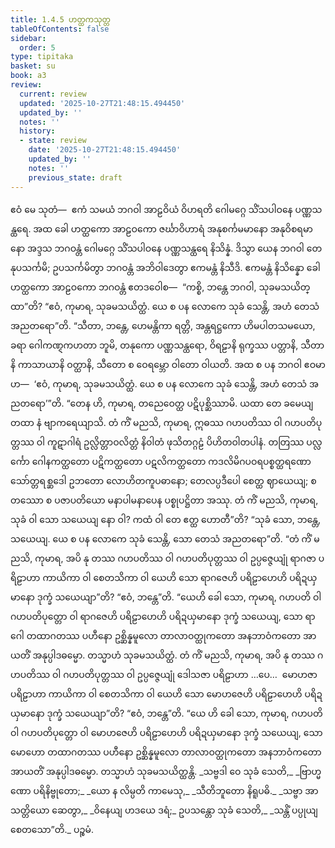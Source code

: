 ```yaml
---
title: 1.4.5 ဟတ္ထကသုတ္တ
tableOfContents: false
sidebar:
  order: 5
type: tipitaka
basket: su
book: a3
review:
  current: review
  updated: '2025-10-27T21:48:15.494450'
  updated_by: ''
  notes: ''
  history:
  - state: review
    date: '2025-10-27T21:48:15.494450'
    updated_by: ''
    notes: ''
    previous_state: draft
---
```



<ReviewStatus review={frontmatter.review} showDetails={true} />

<HypothesisAnnotation frontmatter={frontmatter} />

<DynamicBreadcrumb />

<Division number="35" book="a3" e="ch" v="15" p="135">

<Paragraph number="199" book="a3">
ဧဝံ မေ သုတံ—  ဧကံ သမယံ ဘဂဝါ အာဠဝိယံ ဝိဟရတိ ဂေါမဂ္ဂေ သိံသပါဝနေ ပဏ္ဏသန္ထရေ. အထ ခေါ ဟတ္ထကော အာဠဝကော ဇင်္ဃာဝိဟာရံ အနုစင်္ကမမာနော အနုဝိစရမာနော အဒ္ဒသ ဘဂဝန္တံ ဂေါမဂ္ဂေ သိံသပါဝနေ ပဏ္ဏသန္ထရေ နိသိန္နံ. ဒိသွာ ယေန ဘဂဝါ တေနုပသင်္ကမိ; ဥပသင်္ကမိတွာ ဘဂဝန္တံ အဘိဝါဒေတွာ ဧကမန္တံ နိသီဒိ. ဧကမန္တံ နိသိန္နော ခေါ ဟတ္ထကော အာဠဝကော ဘဂဝန္တံ ဧတဒဝေါစ—  “ကစ္စိ, ဘန္တေ ဘဂဝါ, သုခမသယိတ္ထာ”တိ? “ဧဝံ, ကုမာရ, သုခမသယိတ္ထံ. ယေ စ ပန လောကေ သုခံ သေန္တိ, အဟံ တေသံ အညတရော”တိ.
</Paragraph>

<Paragraph number="200" book="a3">
“သီတာ, ဘန္တေ, ဟေမန္တိကာ ရတ္တိ, အန္တရဋ္ဌကော ဟိမပါတသမယော, ခရာ ဂေါကဏ္ဋကဟတာ ဘူမိ, တနုကော ပဏ္ဏသန္ထရော, ဝိရဠာနိ ရုက္ခဿ ပတ္တာနိ, သီတာနိ ကာသာယာနိ ဝတ္ထာနိ, သီတော စ ဝေရမ္ဘော ဝါတော ဝါယတိ. အထ စ ပန ဘဂဝါ ဧဝမာဟ—  ‘ဧဝံ, ကုမာရ, သုခမသယိတ္ထံ. ယေ စ ပန လောကေ သုခံ သေန္တိ, အဟံ တေသံ အညတရော’”တိ.
</Paragraph>

<Paragraph number="201" book="a3">
“တေန ဟိ, ကုမာရ, တညေဝေတ္ထ ပဋိပုစ္ဆိဿာမိ. ယထာ တေ ခမေယျ တထာ နံ ဗျာကရေယျာသိ. တံ ကိံ မညသိ, ကုမာရ, ဣဓဿ ဂဟပတိဿ ဝါ ဂဟပတိပုတ္တဿ ဝါ ကူဋာဂါရံ ဥလ္လိတ္တာဝလိတ္တံ နိဝါတံ ဖုသိတဂ္ဂဠံ ပိဟိတဝါတပါနံ. တတြဿ ပလ္လင်္ကော ဂေါနကတ္ထတော ပဋိကတ္ထတော ပဋလိကတ္ထတော ကဒလိမိဂပဝရပစ္စတ္ထရဏော သော်တ္တရစ္ဆဒေါ ဥဘတော လောဟိတကူပဓာနော; တေလပ္ပဒီပေါ စေတ္ထ ဈာယေယျ; စတဿော စ ပဇာပတိယော မနာပါမနာပေန ပစ္စုပဋ္ဌိတာ အဿု. တံ ကိံ မညသိ, ကုမာရ, သုခံ ဝါ သော သယေယျ နော ဝါ? ကထံ ဝါ တေ ဧတ္ထ ဟောတီ”တိ? “သုခံ သော, ဘန္တေ, သယေယျ. ယေ စ ပန လောကေ သုခံ သေန္တိ, သော တေသံ အညတရော”တိ.
</Paragraph>

<Paragraph number="202" book="a3">
“တံ ကိံ မညသိ, ကုမာရ, အပိ နု တဿ ဂဟပတိဿ ဝါ ဂဟပတိပုတ္တဿ ဝါ ဥပ္ပဇ္ဇေယျုံ ရာဂဇာ ပရိဠာဟာ ကာယိကာ ဝါ စေတသိကာ ဝါ ယေဟိ သော ရာဂဇေဟိ ပရိဠာဟေဟိ ပရိဍယှမာနော ဒုက္ခံ သယေယျာ”တိ? “ဧဝံ, ဘန္တေ”တိ.
</Paragraph>

<Paragraph number="203" book="a3">
“ယေဟိ ခေါ သော, ကုမာရ, ဂဟပတိ ဝါ ဂဟပတိပုတ္တော ဝါ ရာဂဇေဟိ ပရိဠာဟေဟိ ပရိဍယှမာနော ဒုက္ခံ သယေယျ, သော ရာဂေါ တထာဂတဿ ပဟီနော ဥစ္ဆိန္နမူလော တာလာဝတ္ထုကတော အနဘာဝံကတော အာယတိံ အနုပ္ပါဒဓမ္မော. တသ္မာဟံ သုခမသယိတ္ထံ.
</Paragraph>

<Paragraph number="204" book="a3">
တံ ကိံ မညသိ, ကုမာရ, အပိ နု တဿ ဂဟပတိဿ ဝါ ဂဟပတိပုတ္တဿ ဝါ ဥပ္ပဇ္ဇေယျုံ ဒေါသဇာ ပရိဠာဟာ …ပေ…  မောဟဇာ ပရိဠာဟာ ကာယိကာ ဝါ စေတသိကာ ဝါ ယေဟိ သော မောဟဇေဟိ ပရိဠာဟေဟိ ပရိဍယှမာနော ဒုက္ခံ သယေယျာ”တိ? “ဧဝံ, ဘန္တေ”တိ.
</Paragraph>

<Paragraph number="205" book="a3">
“ယေ ဟိ ခေါ သော, ကုမာရ, ဂဟပတိ ဝါ ဂဟပတိပုတ္တော ဝါ မောဟဇေဟိ ပရိဠာဟေဟိ ပရိဍယှမာနော ဒုက္ခံ သယေယျ, သော မောဟော တထာဂတဿ ပဟီနော ဥစ္ဆိန္နမူလော တာလာဝတ္ထုကတော အနဘာဝံကတော အာယတိံ အနုပ္ပါဒဓမ္မော. တသ္မာဟံ သုခမသယိတ္ထန္တိ.
</Paragraph>

<Paragraph number="206" type="verses" book="a3">
_သဗ္ဗဒါ ဝေ သုခံ သေတိ,_  
_ဗြာဟ္မဏော ပရိနိဗ္ဗုတော;_  
_ယော န လိမ္ပတိ ကာမေသု,_  
_သီတိဘူတော နိရူပဓိ._  

</Paragraph>

<Paragraph number="207" type="verses" book="a3">
_သဗ္ဗာ အာသတ္တိယော ဆေတွာ,_  
_ဝိနေယျ ဟဒယေ ဒရံ;_  
ဥပသန္တော သုခံ သေတိ,_  
_သန္တိံ ပပ္ပုယျ စေတသော”တိ._  


</Paragraph>
</Division>

<Paragraph number="208" type="center" book="a3">
ပဉ္စမံ.
</Paragraph>
